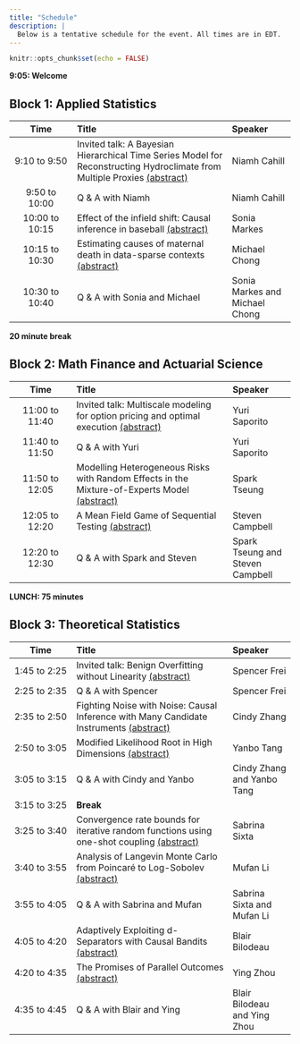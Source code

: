 ```yaml
---
title: "Schedule"
description: |
  Below is a tentative schedule for the event. All times are in EDT.
---
```


```r
knitr::opts_chunk$set(echo = FALSE)
```

**9:05: Welcome**


## Block 1: Applied Statistics</span>

-------------------------------------------------------------
 Time             Title                                      Speaker
-------           ----------------------------------         -----------------
9:10 to 9:50      Invited talk: A Bayesian Hierarchical 
                  Time Series Model for Reconstructing       Niamh Cahill
                  Hydroclimate from Multiple Proxies
                  [(abstract)](abstracts.html#niamh-cahill)

9:50 to 10:00     Q & A with Niamh                           Niamh Cahill

10:00 to 10:15    Effect of the infield shift: Causal
                  inference in baseball                      Sonia Markes
                  [(abstract)](abstracts.html#sonia-markes)

10:15 to 10:30    Estimating causes of maternal death in
                  data-sparse contexts                       Michael Chong
                  [(abstract)](abstracts.html#michael-chong)  

10:30 to 10:40     Q & A with Sonia and Michael              Sonia Markes and Michael Chong

-------------------------------------------------------------


**20 minute break** 

## Block 2: Math Finance and Actuarial Science

-------------------------------------------------------------
 Time             Title                                       Speaker
-------           ----------------------------------          -----------------
11:00 to 11:40    Invited talk: Multiscale modeling 
                  for option pricing and optimal execution     Yuri Saporito
                  [(abstract)](abstracts.html#yuri-saporito) 

11:40 to 11:50    Q & A with Yuri                              Yuri Saporito

11:50 to 12:05    Modelling Heterogeneous Risks with Random 
                  Effects in the Mixture-of-Experts Model      Spark Tseung
                  [(abstract)](abstracts.html#spark-tseung)     

12:05 to 12:20    A Mean Field Game of Sequential Testing      Steven Campbell
                  [(abstract)](abstracts.html#steven-campbell)

12:20 to 12:30    Q & A with Spark and Steven                  Spark Tseung and Steven Campbell

-------------------------------------------------------------


**LUNCH: 75 minutes**

## Block 3: Theoretical Statistics

-------------------------------------------------------------
 Time             Title                                        Speaker
-------           ----------------------------------           -----------------
1:45 to 2:25      Invited talk: Benign Overfitting without
                  Linearity                                    Spencer Frei
                  [(abstract)](abstracts.html#spencer-frei)

2:25 to 2:35       Q & A with Spencer                          Spencer Frei

2:35 to 2:50      Fighting Noise with Noise: Causal 
                  Inference with Many Candidate Instruments    Cindy Zhang
                  [(abstract)](abstracts.html#cindy-zhang)

2:50 to 3:05      Modified Likelihood Root in High
                  Dimensions                                   Yanbo Tang
                  [(abstract)](abstracts.html#yanbo-tang)                               

3:05 to 3:15      Q & A with Cindy and Yanbo                   Cindy Zhang and Yanbo Tang

3:15 to 3:25      **Break**                                              

3:25 to 3:40      Convergence rate bounds for iterative 
                  random functions using one-shot coupling     Sabrina Sixta
                  [(abstract)](abstracts.html#sabrina-sixta)

3:40 to 3:55      Analysis of Langevin Monte Carlo from 
                  Poincaré to Log-Sobolev                      Mufan Li
                  [(abstract)](abstracts.html#mufan-li)

3:55 to 4:05      Q & A with Sabrina and Mufan                 Sabrina Sixta and Mufan Li

4:05 to 4:20      Adaptively Exploiting d-Separators with 
                  Causal Bandits                               Blair Bilodeau
                  [(abstract)](abstracts.html#blair-bilodeau)       

4:20 to 4:35      The Promises of Parallel Outcomes            Ying Zhou
                  [(abstract)](abstracts.html#ying-zhou)

4:35 to 4:45      Q & A with Blair and Ying                    Blair Bilodeau and Ying Zhou

-------------------------------------------------------------
